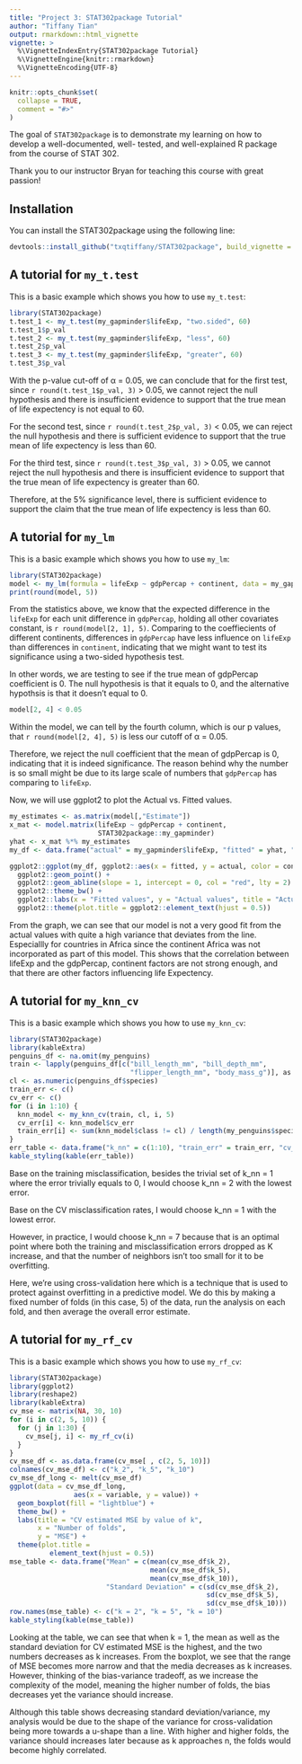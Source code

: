 ```yaml
---
title: "Project 3: STAT302package Tutorial"
author: "Tiffany Tian"
output: rmarkdown::html_vignette
vignette: >
  %\VignetteIndexEntry{STAT302package Tutorial}
  %\VignetteEngine{knitr::rmarkdown}
  %\VignetteEncoding{UTF-8}
---
```


```r
knitr::opts_chunk$set(
  collapse = TRUE,
  comment = "#>"
)
```

The goal of `STAT302package` is to demonstrate my learning on how to develop a well-documented, well- tested, and well-explained R package from the course of STAT 302. 

Thank you to our instructor Bryan for teaching this course with great passion!

## Installation

You can install the STAT302package using the following line:

``` r
devtools::install_github("txqtiffany/STAT302package", build_vignette = TRUE, build_opts = c())
```

## A tutorial for `my_t.test`

This is a basic example which shows you how to use `my_t.test`:

```r
library(STAT302package)
t.test_1 <- my_t.test(my_gapminder$lifeExp, "two.sided", 60)
t.test_1$p_val
t.test_2 <- my_t.test(my_gapminder$lifeExp, "less", 60)
t.test_2$p_val
t.test_3 <- my_t.test(my_gapminder$lifeExp, "greater", 60)
t.test_3$p_val
```
With the p-value cut-off of α = 0.05, we can conclude that for the first test, since `r round(t.test_1$p_val, 3)` > 0.05, we cannot reject the null hypothesis and there is insufficient evidence to support that the true mean of life expectency is not equal to 60. 

For the second test, since `r round(t.test_2$p_val, 3)` < 0.05, we can reject the null hypothesis and there is sufficient evidence to support that the true mean of life expectency is less than 60.

For the third test, since `r round(t.test_3$p_val, 3)` > 0.05, we cannot reject the null hypothesis and there is insufficient evidence to support that the true mean of life expectency is greater than 60. 

Therefore, at the 5% significance level, there is sufficient evidence to support the claim that the true mean of life expectency is less than 60.


## A tutorial for `my_lm`

This is a basic example which shows you how to use `my_lm`:

```r
library(STAT302package)
model <- my_lm(formula = lifeExp ~ gdpPercap + continent, data = my_gapminder)
print(round(model, 5))
```
From the statistics above, we know that the expected difference in the `lifeExp` for each unit difference in `gdpPercap`, holding all other covariates constant, is `r round(model[2, 1], 5)`. Comparing to the coeffiecients of different continents, differences in `gdpPercap` have less influence on `lifeExp` than differences in `continent`, indicating that we might want to test its significance using a two-sided hypothesis test. 

In other words, we are testing to see if the true mean of gdpPercap coefficient is 0. The null hypothesis is that it equals to 0, and the alternative hypothsis is that it doesn't equal to 0.

```r
model[2, 4] < 0.05
```

Within the model, we can tell by the fourth column, which is our p values, that `r round(model[2, 4], 5)` is less our cutoff of α = 0.05. 

Therefore, we reject the null coefficient that the mean of gdpPercap is 0, indicating that it is indeed significance. The reason behind why the number is so small might be due to its large scale of numbers that `gdpPercap` has comparing to `lifeExp`.

Now, we will use ggplot2 to plot the Actual vs. Fitted values.

```r
my_estimates <- as.matrix(model[,"Estimate"])
x_mat <- model.matrix(lifeExp ~ gdpPercap + continent,
                      STAT302package::my_gapminder)
yhat <- x_mat %*% my_estimates
my_df <- data.frame("actual" = my_gapminder$lifeExp, "fitted" = yhat, "continent" = my_gapminder$continent)

ggplot2::ggplot(my_df, ggplot2::aes(x = fitted, y = actual, color = continent)) +
  ggplot2::geom_point() +
  ggplot2::geom_abline(slope = 1, intercept = 0, col = "red", lty = 2) +
  ggplot2::theme_bw() +
  ggplot2::labs(x = "Fitted values", y = "Actual values", title = "Actual vs. Fitted") +
  ggplot2::theme(plot.title = ggplot2::element_text(hjust = 0.5))
```

From the graph, we can see that our model is not a very good fit from the actual values with quite a high variance that deviates from the line. Especiallly for countries in Africa since the continent Africa was not incorporated as part of this model. This shows that the correlation between lifeExp and the gdpPercap, continent factors are not strong enough, and that there are other factors influencing life Expectency.

## A tutorial for `my_knn_cv`

This is a basic example which shows you how to use `my_knn_cv`:

```r
library(STAT302package)
library(kableExtra)
penguins_df <- na.omit(my_penguins)
train <- lapply(penguins_df[c("bill_length_mm", "bill_depth_mm",
                              "flipper_length_mm", "body_mass_g")], as.numeric)
cl <- as.numeric(penguins_df$species)
train_err <- c()
cv_err <- c()
for (i in 1:10) {
  knn_model <- my_knn_cv(train, cl, i, 5)
  cv_err[i] <- knn_model$cv_err
  train_err[i] <- sum(knn_model$class != cl) / length(my_penguins$species)
}
err_table <- data.frame("k_nn" = c(1:10), "train_err" = train_err, "cv_err" = cv_err)
kable_styling(kable(err_table))
```

Base on the training misclassification, besides the trivial set of k_nn = 1 where the error trivially equals to 0, I would choose k_nn = 2 with the lowest error. 

Base on the CV misclassification rates, I would choose k_nn = 1 with the lowest error.

However, in practice, I would choose k_nn = 7 because that is an optimal point where both the training and misclassification errors dropped as K increase, and that the number of neighbors isn't too small for it to be overfitting. 

Here, we're using cross-validation here which is a technique that is used to protect against overfitting in a predictive model. We do this by making a fixed number of folds (in this case, 5) of the data, run the analysis on each fold, and then average the overall error estimate.


## A tutorial for `my_rf_cv`

This is a basic example which shows you how to use `my_rf_cv`:

```r
library(STAT302package)
library(ggplot2)
library(reshape2)
library(kableExtra)
cv_mse <- matrix(NA, 30, 10)
for (i in c(2, 5, 10)) {
  for (j in 1:30) {
    cv_mse[j, i] <- my_rf_cv(i)
  }
}
cv_mse_df <- as.data.frame(cv_mse[ , c(2, 5, 10)])
colnames(cv_mse_df) <- c("k_2", "k_5", "k_10")
cv_mse_df_long <- melt(cv_mse_df)
ggplot(data = cv_mse_df_long,
                aes(x = variable, y = value)) +
  geom_boxplot(fill = "lightblue") +
  theme_bw() +
  labs(title = "CV estimated MSE by value of k",
       x = "Number of folds",
       y = "MSE") +
  theme(plot.title =
          element_text(hjust = 0.5))
mse_table <- data.frame("Mean" = c(mean(cv_mse_df$k_2),
                                   mean(cv_mse_df$k_5),
                                   mean(cv_mse_df$k_10)),
                        "Standard Deviation" = c(sd(cv_mse_df$k_2),
                                                 sd(cv_mse_df$k_5),
                                                 sd(cv_mse_df$k_10)))
row.names(mse_table) <- c("k = 2", "k = 5", "k = 10")
kable_styling(kable(mse_table))

```

Looking at the table, we can see that when k = 1, the mean as well as the standard deviation for CV estimated MSE is the highest, and the two numbers decreases as k increases. From the boxplot, we see that the range of MSE becomes more narrow and that the media decreases as k increases. However, thinking of the bias-variance tradeoff, as we increase the complexity of the model, meaning the higher number of folds, the bias decreases yet the variance should increase. 

Although this table shows decreasing standard deviation/variance, my analysis would be due to the shape of the variance for cross-validation being more towards a u-shape than a line. With higher and higher folds, the variance should increases later because as k approaches n, the folds would become highly correlated.
